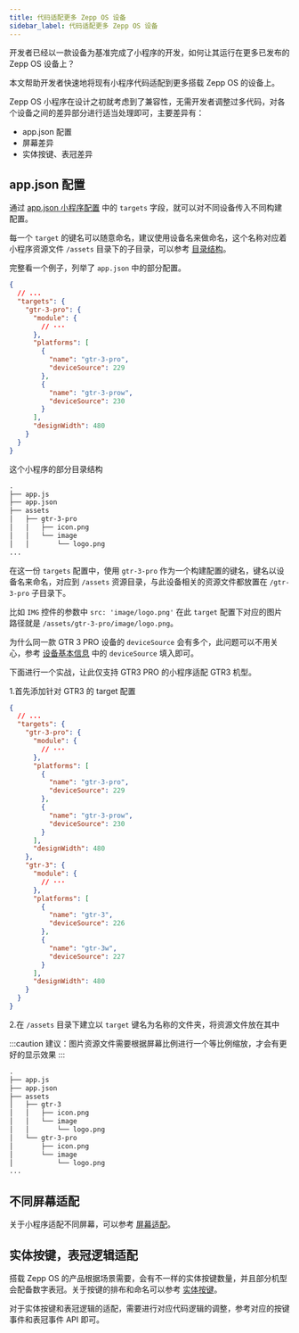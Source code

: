 ```yaml
---
title: 代码适配更多 Zepp OS 设备
sidebar_label: 代码适配更多 Zepp OS 设备
---
```


开发者已经以一款设备为基准完成了小程序的开发，如何让其运行在更多已发布的 Zepp OS 设备上？

本文帮助开发者快速地将现有小程序代码适配到更多搭载 Zepp OS 的设备上。

Zepp OS 小程序在设计之初就考虑到了兼容性，无需开发者调整过多代码，对各个设备之间的差异部分进行适当处理即可，主要差异有：

- app.json 配置
- 屏幕差异
- 实体按键、表冠差异

## app.json 配置

通过 [app.json 小程序配置](../../reference/app-json.mdx) 中的 `targets` 字段，就可以对不同设备传入不同构建配置。

每一个 `target` 的键名可以随意命名，建议使用设备名来做命名，这个名称对应着小程序资源文件 `/assets` 目录下的子目录，可以参考 [目录结构](../architecture/folder-structure.mdx)。

完整看一个例子，列举了 `app.json` 中的部分配置。

```json title="app.json"
{
  // ...
  "targets": {
    "gtr-3-pro": {
      "module": {
        // ···
      },
      "platforms": [
        {
          "name": "gtr-3-pro",
          "deviceSource": 229
        },
        {
          "name": "gtr-3-prow",
          "deviceSource": 230
        }
      ],
      "designWidth": 480
    }
  }
}
```

这个小程序的部分目录结构

```txt
.
├── app.js
├── app.json
├── assets
│   ├── gtr-3-pro
│   │   ├── icon.png
│   │   └── image
│   │       └── logo.png
...
```

在这一份 `targets` 配置中，使用 `gtr-3-pro` 作为一个构建配置的键名，键名以设备名来命名，对应到 `/assets` 资源目录，与此设备相关的资源文件都放置在 `/gtr-3-pro` 子目录下。

比如 `IMG` 控件的参数中 `src: 'image/logo.png'` 在此 `target` 配置下对应的图片路径就是 `/assets/gtr-3-pro/image/logo.png`。

为什么同一款 GTR 3 PRO 设备的 `deviceSource` 会有多个，此问题可以不用关心，参考 [设备基本信息](../../reference/related-resources/device-list.mdx) 中的 `deviceSource` 填入即可。

下面进行一个实战，让此仅支持 GTR3 PRO 的小程序适配 GTR3 机型。

1.首先添加针对 GTR3 的 target 配置

```json title="app.json"
{
  // ...
  "targets": {
    "gtr-3-pro": {
      "module": {
        // ···
      },
      "platforms": [
        {
          "name": "gtr-3-pro",
          "deviceSource": 229
        },
        {
          "name": "gtr-3-prow",
          "deviceSource": 230
        }
      ],
      "designWidth": 480
    },
    "gtr-3": {
      "module": {
        // ···
      },
      "platforms": [
        {
          "name": "gtr-3",
          "deviceSource": 226
        },
        {
          "name": "gtr-3w",
          "deviceSource": 227
        }
      ],
      "designWidth": 480
    }
  }
}
```

2.在 `/assets` 目录下建立以 `target` 键名为名称的文件夹，将资源文件放在其中

:::caution
建议：图片资源文件需要根据屏幕比例进行一个等比例缩放，才会有更好的显示效果
:::

```txt
.
├── app.js
├── app.json
├── assets
│   ├── gtr-3
│   │   ├── icon.png
│   │   └── image
│   │       └── logo.png
│   └── gtr-3-pro
│       ├── icon.png
│       └── image
│           └── logo.png
...
```

## 不同屏幕适配

关于小程序适配不同屏幕，可以参考 [屏幕适配](../best-practice/multi-screen-adaption.mdx)。

## 实体按键，表冠逻辑适配

搭载 Zepp OS 的产品根据场景需要，会有不一样的实体按键数量，并且部分机型会配备数字表冠。关于按键的排布和命名可以参考 [实体按键](../../reference/related-resources/physical-keys.mdx)。

对于实体按键和表冠逻辑的适配，需要进行对应代码逻辑的调整，参考对应的按键事件和表冠事件 API 即可。
